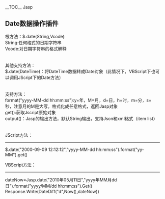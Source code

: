 __TOC__
Jasp

==Date数据操作插件==
根方法：$.date(String,Vcode)<br />
String:任何格式的日期字符串<br />
Vcode:对日期字符串的格式解释<br />
<br />
<br />
其他支持方法：<br />
$.date(DateTime)：将DateTime数据转成Date对象（此情况下，VBScript下也可以调用JScript下的Date方法）<br />
<br />
<br />
支持方法：<br />
format("yyyy-MM-dd hh:mm:ss"):y=年，M=月，d=日，h=时，m=分，s=秒，注意月的M是大写，格式化成任意格式，返回Jasp对象<br />
get():获取Jscript原始对象<br />
output()：Jasp的输出方法，默认String输出，支持Json和xml格式（item list）<br />
<br />
<br />
JScript方法：
----
$.date("2000-09-09 12:12:12","yyyy-MM-dd hh:mm:ss").format("yy-MM").get()


VBScript方法：
----
dateNow=Jasp.date("2010年05月11日","yyyy年MM月dd日").format("yyyy/MM/dd hh:mm:ss").Get()
Response.Write(DateDiff("d",Now(),dateNow))